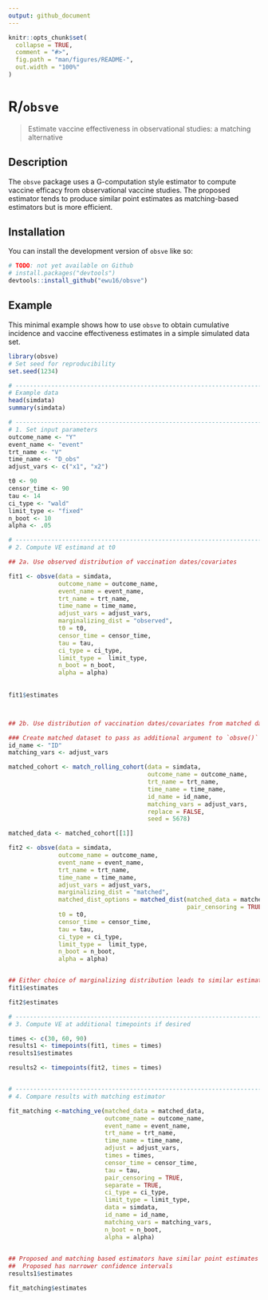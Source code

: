 ```yaml
---
output: github_document
---
```


<!-- README.md is generated from README.Rmd. Please edit that file -->

```r
knitr::opts_chunk$set(
  collapse = TRUE,
  comment = "#>",
  fig.path = "man/figures/README-",
  out.width = "100%"
)
```

# R/`obsve` 

> Estimate vaccine effectiveness in observational studies: a matching alternative

<!-- badges: start -->
<!-- badges: end -->

## Description

The `obsve` package uses a G-computation style estimator to compute vaccine efficacy from observational vaccine studies. The proposed estimator tends to produce similar point estimates as matching-based
estimators but is more efficient. 

## Installation

You can install the development version of `obsve` like so:

``` r
# TODO: not yet available on Github 
# install.packages("devtools")
devtools::install_github("ewu16/obsve")
```

## Example

This minimal example shows how to use `obsve` to obtain cumulative incidence
and vaccine effectiveness estimates in a simple simulated data set. 

```r
library(obsve)
# Set seed for reproducibility 
set.seed(1234)

# ------------------------------------------------------------------------------
# Example data
head(simdata)
summary(simdata)

# ------------------------------------------------------------------------------
# 1. Set input parameters
outcome_name <- "Y"
event_name <- "event"
trt_name <- "V"
time_name <- "D_obs"
adjust_vars <- c("x1", "x2")

t0 <- 90
censor_time <- 90
tau <- 14
ci_type <- "wald"
limit_type <- "fixed"
n_boot <- 10
alpha <- .05

# ------------------------------------------------------------------------------
# 2. Compute VE estimand at t0 

## 2a. Use observed distribution of vaccination dates/covariates

fit1 <- obsve(data = simdata,
              outcome_name = outcome_name,
              event_name = event_name,
              trt_name = trt_name,
              time_name = time_name, 
              adjust_vars = adjust_vars,
              marginalizing_dist = "observed",
              t0 = t0,
              censor_time = censor_time, 
              tau = tau,
              ci_type = ci_type,
              limit_type =  limit_type,
              n_boot = n_boot, 
              alpha = alpha)
              
             
fit1$estimates



## 2b. Use distribution of vaccination dates/covariates from matched data set 

### Create matched dataset to pass as additional argument to `obsve()`
id_name <- "ID"
matching_vars <- adjust_vars

matched_cohort <- match_rolling_cohort(data = simdata,
                                       outcome_name = outcome_name,
                                       trt_name = trt_name,
                                       time_name = time_name,
                                       id_name = id_name,
                                       matching_vars = adjust_vars,
                                       replace = FALSE,
                                       seed = 5678)

matched_data <- matched_cohort[[1]]

fit2 <- obsve(data = simdata,
              outcome_name = outcome_name,
              event_name = event_name,
              trt_name = trt_name,
              time_name = time_name,
              adjust_vars = adjust_vars,
              marginalizing_dist = "matched",
              matched_dist_options = matched_dist(matched_data = matched_data,
                                                  pair_censoring = TRUE),
              t0 = t0,
              censor_time = censor_time, 
              tau = tau,
              ci_type = ci_type,
              limit_type =  limit_type,
              n_boot = n_boot, 
              alpha = alpha)


## Either choice of marginalizing distribution leads to similar estimates
fit1$estimates

fit2$estimates

# ------------------------------------------------------------------------------
# 3. Compute VE at additional timepoints if desired 

times <- c(30, 60, 90)
results1 <- timepoints(fit1, times = times)
results1$estimates

results2 <- timepoints(fit2, times = times)


# ------------------------------------------------------------------------------
# 4. Compare results with matching estimator

fit_matching <-matching_ve(matched_data = matched_data,
                           outcome_name = outcome_name,
                           event_name = event_name,
                           trt_name = trt_name,
                           time_name = time_name,
                           adjust = adjust_vars,
                           times = times,
                           censor_time = censor_time,
                           tau = tau,
                           pair_censoring = TRUE,
                           separate = TRUE,
                           ci_type = ci_type,
                           limit_type = limit_type,
                           data = simdata,
                           id_name = id_name,
                           matching_vars = matching_vars,
                           n_boot = n_boot,
                           alpha = alpha) 
   

## Proposed and matching based estimators have similar point estimates
##  Proposed has narrower confidence intervals 
results1$estimates

fit_matching$estimates
```

